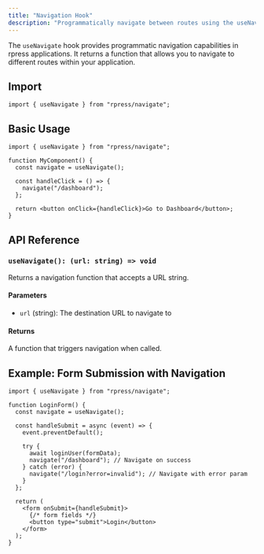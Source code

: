 ```yaml
---
title: "Navigation Hook"
description: "Programmatically navigate between routes using the useNavigate hook."
---
```


The `useNavigate` hook provides programmatic navigation capabilities in rpress applications. It returns a function that allows you to navigate to different routes within your application.

## Import

```tsx
import { useNavigate } from "rpress/navigate";
```

## Basic Usage

```tsx
import { useNavigate } from "rpress/navigate";

function MyComponent() {
  const navigate = useNavigate();

  const handleClick = () => {
    navigate("/dashboard");
  };

  return <button onClick={handleClick}>Go to Dashboard</button>;
}
```

## API Reference

### `useNavigate(): (url: string) => void`

Returns a navigation function that accepts a URL string.

#### Parameters

- `url` (string): The destination URL to navigate to

#### Returns

A function that triggers navigation when called.

## Example: Form Submission with Navigation

```tsx
import { useNavigate } from "rpress/navigate";

function LoginForm() {
  const navigate = useNavigate();

  const handleSubmit = async (event) => {
    event.preventDefault();

    try {
      await loginUser(formData);
      navigate("/dashboard"); // Navigate on success
    } catch (error) {
      navigate("/login?error=invalid"); // Navigate with error param
    }
  };

  return (
    <form onSubmit={handleSubmit}>
      {/* form fields */}
      <button type="submit">Login</button>
    </form>
  );
}
```
